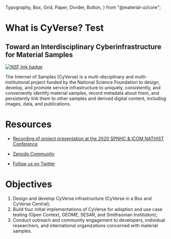   Typography,
  Box,
  Grid,
  Paper,
  Divider,
  Button,
} from "@material-ui/core";

<WelcomeBanner />

<Box mb={5}>
<Grid container direction="row" spacing={6}  alignItems="bottom">
<Grid item lg={4}>

# What is CyVerse? Test

## Toward an Interdisciplinary Cyberinfrastructure for Material Samples

<a href="https://nsf.gov/awardsearch/showAward?AWD_ID=2004839" target="_blank">
<Image
  src="/shield.svg"
  alt="NSF link badge"
  layout="intrinsic"
  height={20}
  width={92}
/>
</a>
<Typography variant="body1" color="textPrimary">

The Internet of Samples (CyVerse) is a multi-disciplinary and multi-institutional project funded by the National Science Foundation to design, develop, and promote service infrastructure to uniquely, consistently, and conveniently identify material samples, record metadata about them, and persistently link them to other samples and derived digital content, including images, data, and publications.

</Typography>
</Grid>
<Grid item lg={4}>


# Resources

<Typography variant="body1" color="primary">

- [Recording of project presentation at the 2020 SPNHC & ICOM NATHIST Conference](https://www.youtube.com/watch?v=eRUw5NMksFo&t=105s)

- [Zenodo Community](https://zenodo.org/communities/isamples?page=1&size=20)

- [Follow us on Twitter](https://twitter.com/isamplesorg)

</Typography>

</Grid>
<Grid item lg={4}>

# Objectives

<Typography variant="body1" color="textPrimary">

1. Design and develop CyVerse infrastructure (CyVerse in a Box and CyVerse Central);
2. Build four initial implementations of CyVerse for adoption and use case testing (Open Context, GEOME, SESAR, and Smithsonian Institution);
3. Conduct outreach and community engagement to developers, individual researchers, and international organizations concerned with material samples.

</Typography>

</Grid>
</Grid>
</Box>

<Background />
<Personnel />
